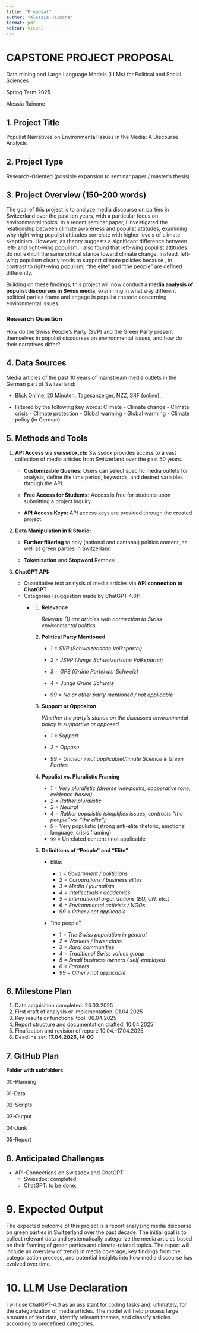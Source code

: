 ```yaml
---
title: "Proposal"
author: "Alessia Rainone"
format: pdf
editor: visual
---
```


# CAPSTONE PROJECT PROPOSAL

Data mining and Large Language Models (LLMs) for Political and Social Sciences

Spring Term 2025

Alessia Rainone

## 1. Project Title

Populist Narratives on Environmental Issues in the Media: A Discourse Analysis

## 2. Project Type

Research-Oriented (possible expansion to seminar paper / master's thesis)

## 3. Project Overview (150-200 words)

The goal of this project is to analyze media discourse on parties in Switzerland over the past ten years, with a particular focus on environmental topics. In a recent seminar paper, I investigated the relationship between climate awareness and populist attitudes, examining why right-wing populist attitudes correlate with higher levels of climate skepticism. However, as theory suggests a significant difference between left- and right-wing populism, I also found that left-wing populist attitudes do not exhibit the same critical stance toward climate change. Instead, left-wing populism clearly tends to support climate policies because , in contrast to right-wing populism, "the elite" and "the people" are defined differently.

Building on these findings, this project will now conduct a **media analysis of populist discourses in Swiss media**, examining in what way different political parties frame and engage in populist rhetoric concerning environmental issues.

### Research Question

How do the Swiss People's Party (SVP) and the Green Party present themselves in populist discourses on environmental issues, and how do their narratives differ?

## 4. Data Sources

Media articles of the past 10 years of mainstream media outlets in the German part of Switzerland:

-   Blick Online, 20 Minuten, Tagesanzeiger, NZZ, SRF (online),

-   Filtered by the following key words: Climate - Climate change - Climate crisis - Climate protection - Global warming - Global warming - Climate policy (in German)

## 5. Methods and Tools

1.  **API Access via swissdox.ch:** Swissdox provides access to a vast collection of media articles from Switzerland over the past 50 years.

    -   **Customizable Queries:** Users can select specific media outlets for analysis, define the time period, keywords, and desired variables through the API.

    -   **Free Access for Students:** Access is free for students upon submitting a project inquiry.

    -   **API Access Keys:** API access keys are provided through the created project.

2.  **Data Manipulation in R Studio:**

    -   **Further filtering** to only (national and cantonal) politics content, as well as green parties in Switzerland

    -   **Tokenization** and **Stopword** Removal

3.  **ChatGPT API:**

    -   Quantitative text analysis of media articles via **API connection to ChatGPT**
    -   Categories (suggestion made by ChatGPT 4.0):
        -   <div>

            1.  **Relevance**

                *Relevant (1) are articles with connection to Swiss environmental politics*

            2.  **Political Party Mentioned**

                -   *1 = SVP (Schweizerische Volkspartei)*

                -   *2 = JSVP (Junge Schweizerische Volkspartei)*

                -   *3 = GPS (Grüne Partei der Schweiz)*

                -   *4 = Junge Grüne Schweiz*

                -   *99 = No or other party mentioned / not applicable*

            3.  **Support or Oppositon**

                *Whether the party's stance on the discussed environmental policy is supportive or opposed.*

                -   *1 = Support*

                -   *2 = Oppose*

                -   *99 = Unclear / not applicableClimate Science & Green Parties*

            4.  **Populist vs. Pluralistic Framing**

                -   *1 = Very pluralistic (diverse viewpoints, cooperative tone, evidence-based)*
                -   *2 = Rather pluralistic*
                -   *3 = Neutral*
                -   *4 = Rather populistic (simplifies issues, contrasts "the people" vs. "the elite")*
                -   `5` = Very populistic (strong anti-elite rhetoric, emotional language, crisis framing)
                -   `99` = Unrelated content / not applicable

            5.  **Definitions of "People" and "Elite"**

                -   Elite:

                    -   *1 = Government / politicians*
                    -   *2 = Corporations / business elites*
                    -   *3 = Media / journalists*
                    -   *4 = Intellectuals / academics*
                    -   *5 = International organizations (EU, UN, etc.)*
                    -   *6 = Environmental activists / NGOs*
                    -   *99 = Other / not applicable*

                -   "the people"

                    -   *1 = The Swiss population in general*
                    -   *2 = Workers / lower class*
                    -   *3 = Rural communities*
                    -   *4 = Traditional Swiss values group*
                    -   *5 = Small business owners / self-employed*
                    -   *6 = Farmers*
                    -   *99 = Other / not applicable*

            </div>

## 6. Milestone Plan

1.  Data acquisition completed: 26.03.2025
2.  First draft of analysis or implementation: 01.04.2025
3.  Key results or functional tool: 06.04.2025
4.  Report structure and documentation drafted: 10.04.2025
5.  Finalization and revision of report: 10.04.-17.04.2025
6.  Deadline set: **17.04.2025, 14:00**

## 7. GitHub Plan

**Folder with subfolders**

00-Planning

01-Data

02-Scripts

03-Output

04-Junk

05-Report

## 8. Anticipated Challenges

-   API-Connections on Swissdox and ChatGPT
    -   Swissdox: completed.
    -   ChatGPT: to be done.

# 9. Expected Output

The expected outcome of this project is a report analyzing media discourse on green parties in Switzerland over the past decade. The initial goal is to collect relevant data and systematically categorize the media articles based on their framing of green parties and climate-related topics. The report will include an overview of trends in media coverage, key findings from the categorization process, and potential insights into how media discourse has evolved over time.

# 10. LLM Use Declaration

I will use ChatGPT-4.0 as an assistant for coding tasks and, ultimately, for the categorization of media articles. The model will help process large amounts of text data, identify relevant themes, and classify articles according to predefined categories.
